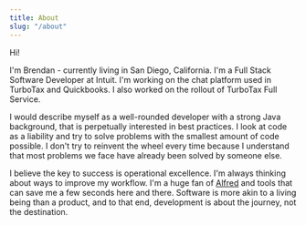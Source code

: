 ```yaml
---
title: About
slug: "/about"
---
```


Hi!

I'm Brendan - currently living in San Diego, California.  I'm a Full Stack Software Developer at Intuit.
I'm working on the chat platform used in TurboTax and Quickbooks.
I also worked on the rollout of TurboTax Full Service.

I would describe myself as a well-rounded developer with a strong Java background, that is perpetually interested in best practices.
I look at code as a liability and try to solve problems with the smallest amount of code possible.
I don't try to reinvent the wheel every time because I understand that most problems we face have already been solved by someone else.

I believe the key to success is operational excellence.
I'm always thinking about ways to improve my workflow.
I'm a huge fan of [Alfred](https://www.alfredapp.com/) and tools that can save me a few seconds here and there.
Software is more akin to a living being than a product, and to that end, development is about the journey, not the destination.
